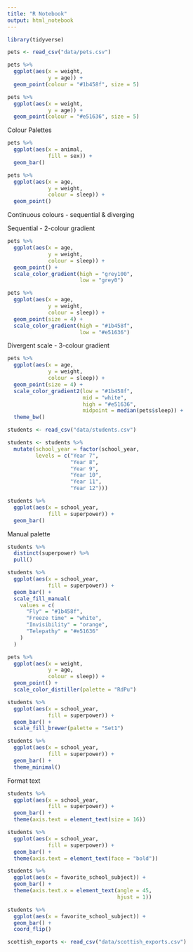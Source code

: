 ```yaml
---
title: "R Notebook"
output: html_notebook
---
```


```r
library(tidyverse)
```

```r
pets <- read_csv("data/pets.csv")
```

```r
pets %>% 
  ggplot(aes(x = weight,
             y = age)) +
  geom_point(colour = "#1b458f", size = 5)
```

```r
pets %>% 
  ggplot(aes(x = weight,
             y = age)) +
  geom_point(colour = "#e51636", size = 5)
```

Colour Palettes
```r
pets %>% 
  ggplot(aes(x = animal, 
             fill = sex)) +
  geom_bar()
```

```r
pets %>% 
  ggplot(aes(x = age,
             y = weight,
             colour = sleep)) +
  geom_point()
```

Continuous colours - sequential & diverging

Sequential - 2-colour gradient

```r
pets %>% 
  ggplot(aes(x = age,
             y = weight,
             colour = sleep)) +
  geom_point() +
  scale_color_gradient(high = "grey100",
                       low = "grey0")
```


```r
pets %>% 
  ggplot(aes(x = age,
             y = weight,
             colour = sleep)) +
  geom_point(size = 4) +
  scale_color_gradient(high = "#1b458f",
                       low = "#e51636")
```

Divergent scale - 3-colour gradient
```r
pets %>% 
  ggplot(aes(x = age,
             y = weight,
             colour = sleep)) +
  geom_point(size = 4) +
  scale_color_gradient2(low = "#1b458f",
                        mid = "white",
                        high = "#e51636",
                        midpoint = median(pets$sleep)) +
  theme_bw()
```

```r
students <- read_csv("data/students.csv")
```

```r
students <- students %>% 
  mutate(school_year = factor(school_year,
         levels = c("Year 7",
                    "Year 8",
                    "Year 9",
                    "Year 10",
                    "Year 11",
                    "Year 12")))
```

```r
students %>% 
  ggplot(aes(x = school_year,
             fill = superpower)) +
  geom_bar()
```

Manual palette
```r
students %>% 
  distinct(superpower) %>% 
  pull()

students %>% 
  ggplot(aes(x = school_year,
             fill = superpower)) +
  geom_bar() +
  scale_fill_manual(
    values = c(
      "Fly" = "#1b458f",
      "Freeze time" = "white",
      "Invisibility" = "orange",
      "Telepathy" = "#e51636"
    )
  )
```

```r
pets %>% 
  ggplot(aes(x = weight,
             y = age,
             colour = sleep)) +
  geom_point() +
  scale_color_distiller(palette = "RdPu")
```

```r
students %>% 
  ggplot(aes(x = school_year,
             fill = superpower)) +
  geom_bar() +
  scale_fill_brewer(palette = "Set1")
```

```r
students %>% 
  ggplot(aes(x = school_year,
             fill = superpower)) +
  geom_bar() +
  theme_minimal()
```

Format text
```r
students %>% 
  ggplot(aes(x = school_year,
             fill = superpower)) +
  geom_bar() +
  theme(axis.text = element_text(size = 16))
```

```r
students %>% 
  ggplot(aes(x = school_year,
             fill = superpower)) +
  geom_bar() +
  theme(axis.text = element_text(face = "bold"))
```


```r
students %>% 
  ggplot(aes(x = favorite_school_subject)) +
  geom_bar() +
  theme(axis.text.x = element_text(angle = 45,
                                   hjust = 1))
```


```r
students %>% 
  ggplot(aes(x = favorite_school_subject)) +
  geom_bar() +
  coord_flip()
```


```r
scottish_exports <- read_csv("data/scottish_exports.csv")
```










